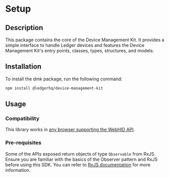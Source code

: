 # Setup

## Description

This package contains the core of the Device Management Kit. It provides a simple interface to handle Ledger devices and features the Device Management Kit's entry points, classes, types, structures, and models.

## Installation

To install the dmk package, run the following command:

```sh
npm install @ledgerhq/device-management-kit
```

## Usage

### Compatibility

This library works in [any browser supporting the WebHID API](https://developer.mozilla.org/en-US/docs/Web/API/WebHID_API#browser_compatibility).

### Pre-requisites

Some of the APIs exposed return objects of type `Observable` from RxJS. Ensure you are familiar with the basics of the Observer pattern and RxJS before using this SDK. You can refer to [RxJS documentation](https://rxjs.dev/guide/overview) for more information.
